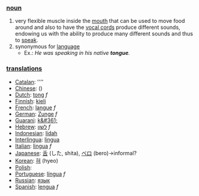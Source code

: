 === [[noun]] ===

#very flexible muscle inside the [[mouth]] that can be used to move food around and also to have the [[vocal cord]]s produce different sounds, endowing us with the ability to produce many different sounds and thus to [[speak]].
#synonymous for [[language]]
#*Ex.: ''He was speaking in his native '''tongue'''.''

=== [[translation]]s ===

*[[Catalan]]: [[]] ''''
*[[Chinese]]: [[]] ()
*[[Dutch]]: [[tong]] ''f''
*[[Finnish]]: [[kieli]]
*[[French]]: [[langue]] ''f''
*[[German]]: [[Zunge]] ''f''
*[[Guarani]]: [[k&#361;]]
*[[Hebrew]]: [[לשון]] ''f''
*[[Indonesian]]: [[lidah]]
*[[Interlingua]]: [[lingua]]
*[[Italian]]: [[lingua]] ''f''
*[[Japanese]]: [[舌]] (した, shita), [[ベロ]] (bero)&rarr;informal?
*[[Korean]]: [[혀]] (hyeo)
*[[Polish]]: [[]]
*[[Portuguese]]: [[língua]] ''f''
*[[Russian]]: [[язык]]
*[[Spanish]]: [[lengua]] ''f''